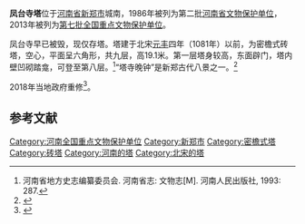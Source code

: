 {{文物保护单位
| 级别 = 全国
| 图片 = Northern Song Dynasty Pagoda- Fengtai or Phoenix Tower (photo 2014).jpg
| 名称 = 凤台寺塔
| 所在 = [[河南省|河南省]][[新郑市|新郑市]]
| 分类 = 古建筑
| 时代 = 宋
| 编号 = 7-1166-3-464
| 登录 = 2013年3月5日
| 坐标 = {{coord|34|23|22.82|N|113|43|2.18|E|display=inline,title}}
}}
'''凤台寺塔'''位于[[河南省|河南省]][[新郑市|新郑市]]城南，1986年被列为第二批[[河南省文物保护单位|河南省文物保护单位]]，2013年被列为[[第七批全国重点文物保护单位|第七批全国重点文物保护单位]]。

凤台寺早已被毁，现仅存塔。塔建于北宋[[元丰_(北宋)|元丰]]四年（1081年）以前，为密檐式砖塔，空心，平面呈六角形，共九层，高19.1米。第一层塔身较高，东面辟门，塔内壁凹砌踏龛，可登至第八层。<ref>河南省地方史志编纂委员会. 河南省志: 文物志[M]. 河南人民出版社, 1993: 287.</ref>“塔寺晚钟”是新郑古代八景之一。<ref>{{cite news |title=新郑力求再现诗经郑风水韵美景 |url=http://www.ha.xinhuanet.com/news/2019-01/15/c_1123989792.htm |accessdate=2022-02-01 |work=新华网 |archive-date=2019-01-15 |archive-url=https://web.archive.org/web/20190115044234/http://www.ha.xinhuanet.com/news/2019-01/15/c_1123989792.htm }}</ref>

2018年当地政府重修<ref>{{cite news |title=河南新郑宋代古塔修缮完工 再现千年胜景 |url=https://news.ifeng.com/a/20180804/59622333_0.shtml |accessdate=2022-02-01 |work=凤凰网 |archive-date=2022-02-02 |archive-url=https://web.archive.org/web/20220202123030/https://news.ifeng.com/a/20180804/59622333_0.shtml }}</ref>。

==参考文献==
{{reflist}}

{{河南全国重点文物保护单位}}

{{DEFAULTSORT:F}}
[[Category:河南全国重点文物保护单位|Category:河南全国重点文物保护单位]]
[[Category:新郑市|Category:新郑市]]
[[Category:密檐式塔|Category:密檐式塔]]
[[Category:砖塔|Category:砖塔]]
[[Category:河南的塔|Category:河南的塔]]
[[Category:北宋的塔|Category:北宋的塔]]